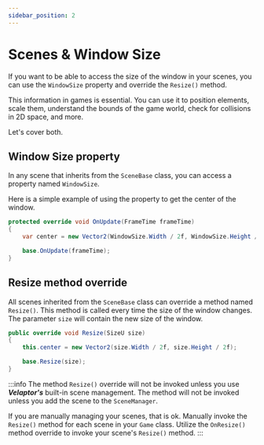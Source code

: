 ```yaml
---
sidebar_position: 2
---
```


# Scenes & Window Size

If you want to be able to access the size of the window in your scenes, you can use the `WindowSize` property and
override the `Resize()` method.

This information in games is essential. You can use it to position elements, scale them, understand the bounds of
the game world, check for collisions in 2D space, and more.

Let's cover both.

## <span className="color-step">Window Size property</span>

In any scene that inherits from the `SceneBase` class, you can access a property named `WindowSize`.

Here is a simple example of using the property to get the center of the window.

```csharp showLineNumbers
protected override void OnUpdate(FrameTime frameTime)
{
    var center = new Vector2(WindowSize.Width / 2f, WindowSize.Height / 2f);

    base.OnUpdate(frameTime);
}
```

## <span className="color-step">Resize method override</span>

All scenes inherited from the `SceneBase` class can override a method named `Resize()`. This method is called every time the size of the window
changes. The parameter `size` will contain the new size of the window.

```csharp showLineNumbers
public override void Resize(SizeU size)
{
    this.center = new Vector2(size.Width / 2f, size.Height / 2f);

    base.Resize(size);
}
```

:::info
The method `Resize()` override will not be invoked unless you use _**Velaptor's**_ built-in scene management.
The method will not be invoked unless you add the scene to the `SceneManager`.

If you are manually managing your scenes, that is ok.  Manually invoke the `Resize()` method for each scene
in your `Game` class. Utilize the `OnResize()` method override to invoke your scene's `Resize()` method.
:::
